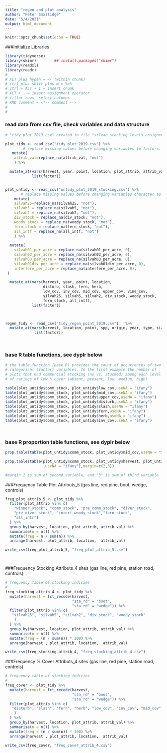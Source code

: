 ```yaml
---
title: "regen and plot analysis"
author: "Peter Smallidge"
date: "5/4/2021"
output: html_document
---
```


```r
knitr::opts_chunk$set(echo = TRUE)
```

###Initialize Libraries
```r

library(tidyverse)
library(skimr)        ## install.packages("skimr")
library(readxl)
library(readr)
#
# ALT plus hypen = <- (within chunk)
# ctrl plus shift plus m = %>% 
# ctrl + ALT + I = insert chunk
# ALT + - = insert assignment operator
# filter rows, select columns
# RMD comment = <!-- comment -->
# 
# 

```


### read data from csv file, check variables and data structure

```r
# "tidy_plot_2019.csv" created in file "silvah_stocking_levels_assigned.Rmd"

plot_tidy <- read_csv("tidy_plot_2019.csv") %>% 
        # replace missing values before changing variables to factors.
   mutate(
    attrib_val=replace_na(attrib_val, "not")
    ) %>% 

  mutate_at(vars(harvest, year, point, location, plot_attrib, attrib_val),
            list(factor))


plot_untidy <- read_csv("untidy_plot_2019_stocking.csv") %>% 
       # replace missing values before changing variables character to factors.
    mutate(
    silvah25=replace_na(silvah25, "not"),
    silvah5 = replace_na(silvah5, "not"),
    silvah2 = replace_na(silvah2, "not"),
    div_stock = replace_na(div_stock, "not"),
    woody_stock = replace_na(woody_stock, "not"),
    fern_stock = replace_na(fern_stock, "not"),
    all_intf = replace_na(all_intf, "not")
    ) %>% 
  
  mutate(
    silvah01_per_acre = replace_na(silvah01_per_acre, 0),
    silvah02_per_acre = replace_na(silvah02_per_acre, 0),
    silvah03_per_acre = replace_na(silvah03_per_acre, 0),
    silvah01div_per_acre = replace_na(silvah01div_per_acre, 0),
    interfere_per_acre = replace_na(interfere_per_acre, 0),
 )

  mutate_at(vars(harvest, year, point, location, 
                 disturb, slash, fern, herb, 
                 low_cov, inv_cov, mid_cov, upper_cov, vine_cov,
                 silvah25, silvah5, silvah2, div_stock, woody_stock,
                 fern_stock, all_intf),
            list(factor)) 

  

regen_tidy <- read_csv("tidy_regen_point_2019.csv")   %>% 
  mutate_at(vars(harvest, location, point, spp, origin, year, type, size),
             list(factor))
  
  


```

### base R table functions, see dyplr below
```r
# the table function (base R) provides the count of occurrences of two 
# categorical (factor) variables. In the first example the number of 
# plots that had commercial stocking (no vs. stocked) among each level
# of ratings of low % cover (absent, present, low, medium, high)

table(plot_untidy$comm_stock, plot_untidy$low_cov,useNA = "ifany")
table(plot_untidy$comm_stock, plot_untidy$mid_cov,useNA = "ifany")
table(plot_untidy$comm_stock, plot_untidy$upper_cov,useNA = "ifany")
table(plot_untidy$comm_stock, plot_untidy$disturb,useNA = "ifany")
table(plot_untidy$comm_stock, plot_untidy$slash,useNA = "ifany")
table(plot_untidy$comm_stock, plot_untidy$fern,useNA = "ifany")
table(plot_untidy$comm_stock, plot_untidy$herb,useNA = "ifany")
table(plot_untidy$comm_stock, plot_untidy$inv_cov,useNA = "ifany")




```

### base R proportion table functions, see dyplr below
```r

prop.table(table(plot_untidy$comm_stock, plot_untidy$mid_cov,useNA = "ifany"),margin=2)

prop.table(table(plot_untidy$comm_stock, plot_untidy$harvest, plot_untidy$location
                 ,useNA = "ifany"),margin=c(2,3))

#margin 2 is sum of second variable, and "3" is sum of third variable

```



###Frequency Table Plot Attributs_5  (gas line, red pine, boot, wedge, controls)
```r


freq_plot_attrib_5 <- plot_tidy %>% 
  filter(plot_attrib %in% c(
    "winner_stock", "comm_stock", "pre_comm_stock", "diver_stock",
    "pre_diver_stock", "interf_woody_stock","fern_stock", 
    "all_intr")
  ) %>% 
  group_by(harvest, location, plot_attrib, attrib_val) %>% 
  summarise(n = n()) %>% 
  mutate(freq = n / sum(n)) %>% 
  arrange(harvest, plot_attrib, location,  attrib_val)

write_csv(freq_plot_attrib_5, "freq_plot_attrib_5.csv")




```

###Frequency Stocking Attributs_4 sites (gas line, red pine, station road, controls)
```r

# frequency table of stocking indicies
# 
freq_stocking_attrib_4 <- plot_tidy %>% 
  mutate(harvest = fct_recode(harvest,
                              "sta_rd" = "boot",
                              "sta_rd" = "wedge")) %>% 
  filter(plot_attrib %in% c(
   "silvah25", "silvah5", "silvah2", "div_stock", "woody_stock"
    )
  ) %>% 
  group_by(harvest, location, plot_attrib, attrib_val) %>% 
  summarise(n = n()) %>% 
  mutate(freq = (n / sum(n)) * 100) %>% 
  arrange(harvest , plot_attrib, location,  attrib_val)

write_csv(freq_stocking_attrib_4, "freq_stocking_attrib_4.csv")


```

###Frequency % Cover Attributs_4 sites (gas line, red pine, station road, controls)
```r

# frequency table of stocking indicies
# 
freq_cover <- plot_tidy %>% 
  mutate(harvest = fct_recode(harvest,
                              "sta_rd" = "boot",
                              "sta_rd" = "wedge")) %>% 
  filter(plot_attrib %in% c(
   "disturb", "slash", "fern", "herb", "low_cov", "inv_cov", "mid_cov", "upper_cov", "vine_cov"
    )
  ) %>% 
  group_by(harvest, location, plot_attrib, attrib_val) %>% 
  summarise(n = n()) %>% 
  mutate(freq = (n / sum(n)) * 100) %>% 
  arrange(harvest , plot_attrib, location,  attrib_val)

write_csv(freq_cover, "freq_cover_attrib_4.csv")


```



